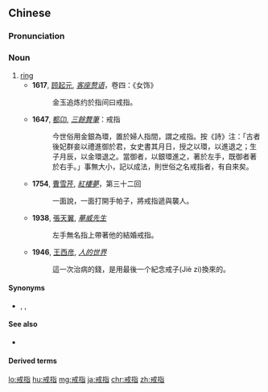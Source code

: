 ==Chinese==
{{zh-forms}}

===Pronunciation===
{{zh-pron
|m=jièzhǐ,tl=y
|m-s=jiai4zi3
|c=gaai3 zi2
|cat=n
}}

===Noun===
{{zh-noun}}

# [[ring]] {{gloss|for the finger}}
#* '''1617''', [[w:Gù qǐyuán|顾起元]], ''[[客座赘语]]''，卷四：《女饰》
#*: 金玉追炼约於指间曰戒指。
#* '''1647''', [[w:Dū áng|都卬]], ''[[三餘贅筆]]''：戒指
#*: 今世俗用金銀為環，置於婦人指間，謂之戒指。按《詩》注：「古者後妃群妾以禮進御於君，女史書其月日，授之以環，以進退之；生子月辰，以金環退之。當御者，以銀環進之，著於左手，既御者著於右手。」事無大小，記以成法，則世俗之名戒指者，有自來矣。
#* '''1754''', [[w:Cao Xueqin|曹雪芹]], ''[[紅樓夢]]''，第三十二回
#*: 一面說，一面打開手帕子，將戒指遞與襲人。
#* '''1938''', [[w:Zhang Tianyi|張天翼]], ''[[華威先生]]''
#*: 左手無名指上帶著他的結婚戒指。
#* '''1946''', [[w:Wáng xīyàn|王西彦]], ''[[人的世界]]''
#*: 這一次治病的錢，是用最後一个紀念戒子(Jiè zi)換來的。

====Synonyms====
* {{zh-l|指環}}, {{zh-l|戒子}}, {{zh-l|約指}}

====See also====
* {{zh-l|腳戒}}

====Derived terms====
{{zh-der|訂婚戒指|結婚戒指}}

{{zh-cat|Jewelry}}

[[lo:戒指]]
[[hu:戒指]]
[[mg:戒指]]
[[ja:戒指]]
[[chr:戒指]]
[[zh:戒指]]